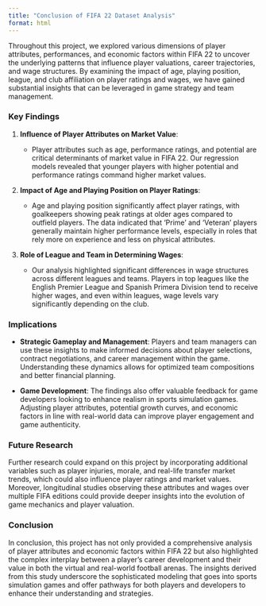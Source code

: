 ```yaml
---
title: "Conclusion of FIFA 22 Dataset Analysis"
format: html
---
```


Throughout this project, we explored various dimensions of player attributes, performances, and economic factors within FIFA 22 to uncover the underlying patterns that influence player valuations, career trajectories, and wage structures. By examining the impact of age, playing position, league, and club affiliation on player ratings and wages, we have gained substantial insights that can be leveraged in game strategy and team management.

### **Key Findings**

1.  **Influence of Player Attributes on Market Value**:

    -   Player attributes such as age, performance ratings, and potential are critical determinants of market value in FIFA 22. Our regression models revealed that younger players with higher potential and performance ratings command higher market values.

2.  **Impact of Age and Playing Position on Player Ratings**:

    -   Age and playing position significantly affect player ratings, with goalkeepers showing peak ratings at older ages compared to outfield players. The data indicated that 'Prime' and 'Veteran' players generally maintain higher performance levels, especially in roles that rely more on experience and less on physical attributes.

3.  **Role of League and Team in Determining Wages**:

    -   Our analysis highlighted significant differences in wage structures across different leagues and teams. Players in top leagues like the English Premier League and Spanish Primera Division tend to receive higher wages, and even within leagues, wage levels vary significantly depending on the club.

### **Implications**

-   **Strategic Gameplay and Management**: Players and team managers can use these insights to make informed decisions about player selections, contract negotiations, and career management within the game. Understanding these dynamics allows for optimized team compositions and better financial planning.

-   **Game Development**: The findings also offer valuable feedback for game developers looking to enhance realism in sports simulation games. Adjusting player attributes, potential growth curves, and economic factors in line with real-world data can improve player engagement and game authenticity.

### **Future Research**

Further research could expand on this project by incorporating additional variables such as player injuries, morale, and real-life transfer market trends, which could also influence player ratings and market values. Moreover, longitudinal studies observing these attributes and wages over multiple FIFA editions could provide deeper insights into the evolution of game mechanics and player valuation.

### **Conclusion**

In conclusion, this project has not only provided a comprehensive analysis of player attributes and economic factors within FIFA 22 but also highlighted the complex interplay between a player's career development and their value in both the virtual and real-world football arenas. The insights derived from this study underscore the sophisticated modeling that goes into sports simulation games and offer pathways for both players and developers to enhance their understanding and strategies.
